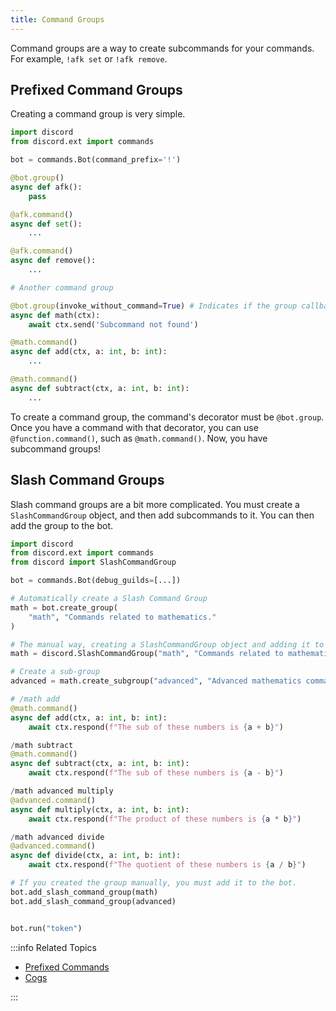 ```yaml
---
title: Command Groups
---
```


Command groups are a way to create subcommands for your commands. For example, `!afk set` or `!afk
remove`.

## Prefixed Command Groups

Creating a command group is very simple.

```python title="Command Groups Example"
import discord
from discord.ext import commands

bot = commands.Bot(command_prefix='!')

@bot.group()
async def afk():
    pass

@afk.command()
async def set():
    ...

@afk.command()
async def remove():
    ...

# Another command group

@bot.group(invoke_without_command=True) # Indicates if the group callback should begin parsing and invocation only if no subcommand was found.
async def math(ctx):
    await ctx.send('Subcommand not found')

@math.command()
async def add(ctx, a: int, b: int):
    ...

@math.command()
async def subtract(ctx, a: int, b: int):
    ...
```

To create a command group, the command's decorator must be `@bot.group`. Once you have a command with
that decorator, you can use `@function.command()`, such as `@math.command()`. Now, you have subcommand
groups!


## Slash Command Groups

Slash command groups are a bit more complicated. You must create a `SlashCommandGroup` object, and then
add subcommands to it. You can then add the group to the bot.

```python title="Slash Command Groups Example"
import discord
from discord.ext import commands
from discord import SlashCommandGroup

bot = commands.Bot(debug_guilds=[...])

# Automatically create a Slash Command Group
math = bot.create_group(
    "math", "Commands related to mathematics."
)

# The manual way, creating a SlashCommandGroup object and adding it to the bot.
math = discord.SlashCommandGroup("math", "Commands related to mathematics.")

# Create a sub-group
advanced = math.create_subgroup("advanced", "Advanced mathematics commands.")

# /math add
@math.command()
async def add(ctx, a: int, b: int):
    await ctx.respond(f"The sub of these numbers is {a + b}")

/math subtract
@math.command()
async def subtract(ctx, a: int, b: int):
    await ctx.respond(f"The sub of these numbers is {a - b}")

/math advanced multiply
@advanced.command()
async def multiply(ctx, a: int, b: int):
    await ctx.respond(f"The product of these numbers is {a * b}")

/math advanced divide
@advanced.command()
async def divide(ctx, a: int, b: int):
    await ctx.respond(f"The quotient of these numbers is {a / b}")

# If you created the group manually, you must add it to the bot.
bot.add_slash_command_group(math)
bot.add_slash_command_group(advanced)


bot.run("token")
```


:::info Related Topics

-   [Prefixed Commands](./prefixed-commands.mdx)
-   [Cogs](../../popular-topics/cogs)

:::
